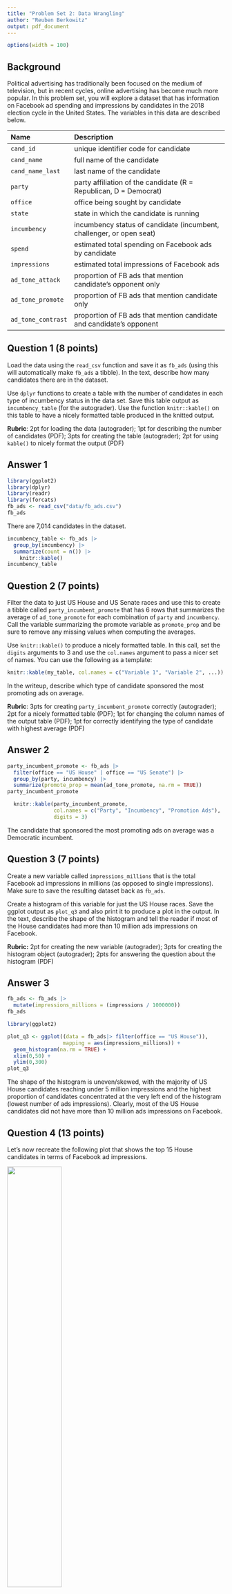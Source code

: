 ```yaml
---
title: "Problem Set 2: Data Wrangling"
author: "Reuben Berkowitz"
output: pdf_document
---
```



```r
options(width = 100)
```

## Background

Political advertising has traditionally been focused on the medium of television, but in recent cycles, online advertising has become much more popular. In this problem set, you will explore a dataset that has information on Facebook ad spending and impressions by candidates in the 2018 election cycle in the United States. The variables in this data are described below. 



| Name               | Description                                                          |
|:-------------------|:---------------------------------------------------------------------|
| `cand_id`          | unique identifier code for candidate                                 |
| `cand_name`        | full name of the candidate                                           |
| `cand_name_last`   | last name of the candidate                                           |
| `party`            | party affiliation of the candidate (R = Republican, D = Democrat)    |
| `office`           | office being sought by candidate                                     |
| `state`            | state in which the candidate is running                              |
| `incumbency`       | incumbency status of candidate (incumbent, challenger, or open seat) |
| `spend`            | estimated total spending on Facebook ads by candidate                |
| `impressions`      | estimated total impressions of Facebook ads                          |
| `ad_tone_attack`   | proportion of FB ads that mention candidate's opponent only          |
| `ad_tone_promote`  | proportion of FB ads that mention candidate only                     |
| `ad_tone_contrast` | proportion of FB ads that mention candidate and candidate's opponent |




\newpage

## Question 1 (8 points)

Load the data using the `read_csv` function and save it as `fb_ads` (using this will automatically make `fb_ads` a tibble). In the text, describe how many candidates there are in the dataset. 

Use `dplyr` functions to create a table with the number of candidates in each type of incumbency status in the data set. Save this table output as `incumbency_table` (for the autograder). Use the function `knitr::kable()` on this table to have a nicely formatted table produced in the knitted output. 

 **Rubric**: 2pt for loading the data (autograder); 1pt for describing the number of candidates (PDF); 3pts for creating the table (autograder); 2pt for using `kable()` to nicely format the output (PDF)

## Answer 1

```r
library(ggplot2)
library(dplyr)
library(readr)
library(forcats)
fb_ads <- read_csv("data/fb_ads.csv")
fb_ads
```

There are 7,014 candidates in the dataset.


```r
incumbency_table <- fb_ads |>
  group_by(incumbency) |>
  summarize(count = n()) |>
    knitr::kable()
incumbency_table
```

\newpage

## Question 2 (7 points)

Filter the data to just US House and US Senate races and use this to create a tibble called `party_incumbent_promote` that has 6 rows that summarizes the average of `ad_tone_promote` for each combination of `party` and `incumbency`. Call the variable summarizing the promote variable as `promote_prop` and be sure to remove any missing values when computing the averages. 

Use `knitr::kable()` to produce a nicely formatted table. In this call, set the `digits` arguments to 3 and use the `col.names` argument to pass a nicer set of names. You can use the following as a template:

```r
knitr::kable(my_table, col.names = c("Variable 1", "Variable 2", ...))
```

In the writeup, describe which type of candidate sponsored the most promoting ads on average. 

 **Rubric**: 3pts for creating `party_incumbent_promote` correctly (autograder); 2pt for a nicely formatted table (PDF); 1pt for changing the column names of the output table (PDF); 1pt for correctly identifying the type of candidate with highest average (PDF)

## Answer 2


```r
party_incumbent_promote <- fb_ads |>
  filter(office == "US House" | office == "US Senate") |>
  group_by(party, incumbency) |>
  summarize(promote_prop = mean(ad_tone_promote, na.rm = TRUE)) 
party_incumbent_promote
```

```r
  knitr::kable(party_incumbent_promote,
               col.names = c("Party", "Incumbency", "Promotion Ads"),
               digits = 3) 
```
  
  
The candidate that sponsored the most promoting ads on average was a Democratic incumbent.



\newpage

## Question 3 (7 points)


Create a new variable called `impressions_millions` that is the total Facebook ad impressions in millions (as opposed to single impressions). Make sure to save the resulting dataset back as `fb_ads`.

Create a histogram of this variable for just the US House races. Save the ggplot output as `plot_q3` and also print it to produce a plot in the output. In the text, describe the shape of the histogram and tell the reader if most of the House candidates had more than 10 million ads impressions on Facebook. 

 **Rubric:** 2pt for creating the new variable (autograder); 3pts for creating the histogram object (autograder); 2pts for answering the question about the histogram (PDF)

## Answer 3

```r
fb_ads <- fb_ads |>
  mutate(impressions_millions = (impressions / 1000000))
fb_ads
```

```r
library(ggplot2)

plot_q3 <- ggplot((data = fb_ads|> filter(office == "US House")),
                  mapping = aes(impressions_millions)) +
  geom_histogram(na.rm = TRUE) +
  xlim(0,50) +
  ylim(0,300)
plot_q3
```
The shape of the histogram is uneven/skewed, with the majority of US House candidates reaching under 5 million impressions and the highest proportion of candidates concentrated at the very left end of the histogram (lowest number of ads impressions). Clearly, most of the US House candidates did not have more than 10 million ads impressions on Facebook. 

\newpage

## Question 4 (13 points)

Let's now recreate the following plot that shows the top 15 House candidates in terms of Facebook ad impressions. 

![](figures/house-spenders.png){width="50%"}

You should save the `ggplot` output as `fb_top_plot`. You should also write `fb_top_plot` on its own line in the chunk to produce the actual plot. The key features of this graph that you should replicate for the autograder are:

- The barplot should have candidate last names on the y-axis and the `impressions_millions` variable from question 3 on the x-axis. 
- The data feeding into the `ggplot` call should only have US House candidates and only the candidates with the highest 15 `impressions_millions` values. 
- The y-axis should be ordered in ascending values of `impressions_millions` so that the lowest values are at the bottom. You may want to manipulate `cand_name_last` to achieve this. 
- The fill color of the bar plot should be mapped to the `party` variable (but not globally!). 

You do not need to exactly match the labels, but you should have informative labels. The color does not need to match, but if you want to change the fill colors, you can use the `scale_fill_manual(values = c(R = "red", D = "blue"))` function (where you can change the red and blue to whatever you want). 

 **Rubric:** 3pts for correct axes (autograder); 3pts for correct data fed into `ggplot` (autograder); 3pts for the correct ordering of the y-axis (PDF); 3pts for fill being mapped to `party` (autograder); 1pt for plot being in knitted output and having informative labels (PDF)

## Answer 4

```r
top_15_candidates <- fb_ads |>
  filter(office == "US House") |>
  arrange(desc(impressions_millions)) |>
  head(15)

fb_top_plot <- ggplot(data = top_15_candidates,
                      mapping = aes(x = impressions_millions, 
                                    y = fct_reorder(cand_name_last, 
                                        impressions_millions), fill = party)) +
                        geom_col() +
  scale_fill_manual(values = c("R" = "red", "D" = "blue")) +
    labs(x = "Facebook Ad Impressions (Millions)", 
         y = "Candidate",
       title = "Top 15 US House Candidate Facebook Ad Impressions, 2017-2018") 

fb_top_plot
```
  



 
\newpage



# Code

```r

```
